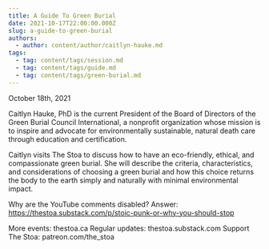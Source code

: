 ```yaml
---
title: A Guide To Green Burial
date: 2021-10-17T22:00:00.000Z
slug: a-guide-to-green-burial
authors:
  - author: content/author/caitlyn-hauke.md
tags:
  - tag: content/tags/session.md
  - tag: content/tags/guide.md
  - tag: content/tags/green-burial.md
---
```


October 18th, 2021

Caitlyn Hauke, PhD is the current President of the Board of Directors of the Green Burial Council International, a nonprofit organization whose mission is to inspire and advocate for environmentally sustainable, natural death care through education and certification. 

Caitlyn visits The Stoa to discuss how to have an eco-friendly, ethical, and compassionate green burial. She will describe the criteria, characteristics, and considerations of choosing a green burial and how this choice returns the body to the earth simply and naturally with minimal environmental impact.

Why are the YouTube comments disabled? Answer: https://thestoa.substack.com/p/stoic-punk-or-why-you-should-stop

More events: thestoa.ca
Regular updates: thestoa.substack.com
Support The Stoa: patreon.com/the_stoa
